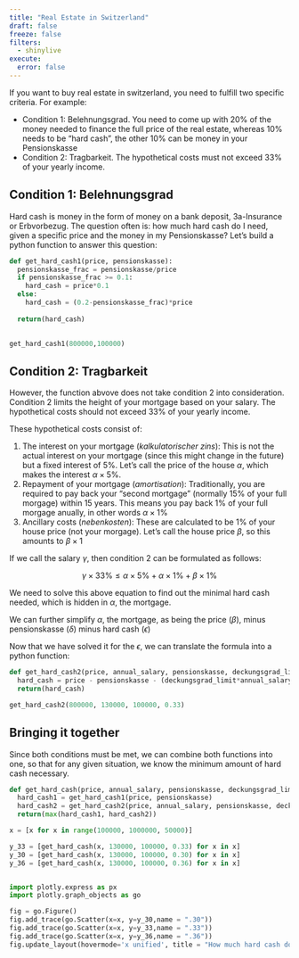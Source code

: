 ```yaml
---
title: "Real Estate in Switzerland"
draft: false
freeze: false
filters:
  - shinylive
execute: 
  error: false
---
```


If you want to buy real estate in switzerland, you need to fulfill two specific criteria. For example:

- Condition 1: Belehnungsgrad. You need to come up with 20% of the money needed to finance the full price of the real estate, whereas 10% needs to be "hard cash", the other 10% can be money in your Pensionskasse
- Condition 2: Tragbarkeit. The hypothetical costs must not exceed 33% of your yearly income.

## Condition 1: Belehnungsgrad

Hard cash is money in the form of money on a bank deposit, 3a-Insurance or Erbvorbezug. The question often is: how much hard cash do I need, given a specific price and the money in my Pensionskasse? Let's build a python function to answer this question:

```python
def get_hard_cash1(price, pensionskasse):
  pensionskasse_frac = pensionskasse/price
  if pensionskasse_frac >= 0.1:
    hard_cash = price*0.1
  else:
    hard_cash = (0.2-pensionskasse_frac)*price
    
  return(hard_cash)
    

get_hard_cash1(800000,100000)
```


## Condition 2: Tragbarkeit

However, the function abvove does not take condition 2 into consideration. Condition 2 limits the height of your mortgage based on your salary. The hypothetical costs should not exceed 33% of your yearly income.

These hypothetical costs consist of:

1. The interest on your mortgage (*kalkulatorischer zins*): This is not the actual interest on your mortgage (since this might change in the future) but a fixed interest of 5%. Let's call the price of the house $\alpha$, which makes the interest $\alpha \times 5\%$.
2. Repayment of your mortgage (*amortisation*): Traditionally, you are required to pay back your "second mortgage" (normally 15% of your full morgage) within 15 years. This means you pay back 1% of your full morgage anually, in other words $\alpha \times 1\%$
3. Ancillary costs (*nebenkosten*): These are calculated to be 1% of your house price (not your morgage). Let's call the house price $\beta$, so this amounts to $\beta \times 1%$

If we call the salary $\gamma$, then condition 2 can be formulated as follows:


$$ \gamma \times 33\% \leq \alpha \times 5\% + \alpha \times 1\% + \beta \times 1\%$$

We need to solve this above equation to find out the minimal hard cash needed, which is hidden in $\alpha$, the mortgage. 

\begin{align}
0.33\gamma &= 0.05\alpha + 0.01\alpha + 0.01\beta \\
0.33\gamma - 0.01\beta &= 0.06\alpha \\
\alpha &= \frac{0.33\gamma - 0.01\beta}{0.06} \\
\end{align}

We can further simplify $\alpha$, the mortgage, as being the price ($\beta$), minus pensionskasse ($\delta$) minus hard cash ($\epsilon$)

\begin{align}
\alpha &= \frac{0.33\gamma - 0.01\beta}{0.06} \\
\beta - \delta - \epsilon &= \frac{0.33\gamma - 0.01\beta}{0.06} \\
\epsilon &= \beta - \delta  - \frac{0.33\gamma - 0.01\beta}{0.06} \\

\end{align}


Now that we have solved it for the $\epsilon$, we can translate the formula into a python function:

```python

def get_hard_cash2(price, annual_salary, pensionskasse, deckungsgrad_limit = 0.33):
  hard_cash = price - pensionskasse - (deckungsgrad_limit*annual_salary-0.01*price)/0.06
  return(hard_cash)

get_hard_cash2(800000, 130000, 100000, 0.33)
```


## Bringing it together

Since both conditions must be met, we can combine both functions into one, so that for any given situation, we know the minimum amount of hard cash necessary. 


```python

def get_hard_cash(price, annual_salary, pensionskasse, deckungsgrad_limit = 0.33):
  hard_cash1 = get_hard_cash1(price, pensionskasse)
  hard_cash2 = get_hard_cash2(price, annual_salary, pensionskasse, deckungsgrad_limit = deckungsgrad_limit)
  return(max(hard_cash1, hard_cash2))

```


```python
x = [x for x in range(100000, 1000000, 50000)]

y_33 = [get_hard_cash(x, 130000, 100000, 0.33) for x in x]
y_30 = [get_hard_cash(x, 130000, 100000, 0.30) for x in x]
y_36 = [get_hard_cash(x, 130000, 100000, 0.36) for x in x]


import plotly.express as px
import plotly.graph_objects as go

fig = go.Figure()
fig.add_trace(go.Scatter(x=x, y=y_30,name = ".30"))
fig.add_trace(go.Scatter(x=x, y=y_33,name = ".33"))
fig.add_trace(go.Scatter(x=x, y=y_36,name = ".36"))
fig.update_layout(hovermode='x unified', title = "How much hard cash do I need?")
```


<!--
```shinylive-python
#| standalone: true

# from shiny import *

# app_ui = ui.page_fluid(
#     ui.input_numeric("n", "from", 0),
#     ui.input_numeric("to", "to", 1000000),
#     ui.output_text_verbatim("txt"),
# )

# def server(input, output, session):
#     @output
#     @render.text
#     def txt():
#         return f"The value of n*2 is {input.n() * 2}. WOW!!"

# app = App(app_ui, server)

```

-->